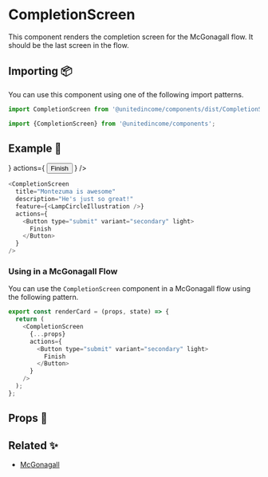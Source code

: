 
# CompletionScreen

This component renders the completion screen for the McGonagall flow. It should be the last screen in the flow.

## Importing 📦

You can use this component using one of the following import patterns.

```javascript
import CompletionScreen from '@unitedincome/components/dist/CompletionScreen';
```

```javascript
import {CompletionScreen} from '@unitedincome/components';
```

## Example 🚀

<Preview>
  <CompletionScreen
    title="Montezuma is awesome"
    description="He's just so great!"
    feature={<LampCircleIllustration />}
    actions={
      <Button type="submit" variant="secondary" light>
        Finish
      </Button>
    }
  />
</Preview>

```javascript
<CompletionScreen
  title="Montezuma is awesome"
  description="He's just so great!"
  feature={<LampCircleIllustration />}
  actions={
    <Button type="submit" variant="secondary" light>
      Finish
    </Button>
  }
/>
```

### Using in a McGonagall Flow

You can use the `CompletionScreen` component in a McGonagall flow using the following pattern.

```javascript
export const renderCard = (props, state) => {
  return (
    <CompletionScreen
      {...props}
      actions={
        <Button type="submit" variant="secondary" light>
          Finish
        </Button>
      }
    />
  );
};
```

## Props 🔧

<Props of={CompletionScreen} />

## Related ✨

- [McGonagall](/?path=/story/templates-mcgonagall--default)
